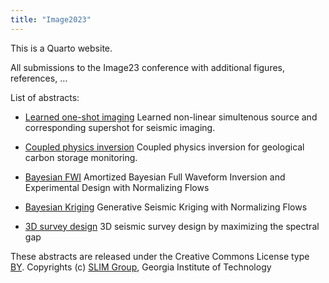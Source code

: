 ```yaml
---
title: "Image2023"
---
```


This is a Quarto website.

All submissions to the Image23 conference with additional figures, references, ...


List of abstracts:
   
- [Learned one-shot imaging](OneShot/abstract.qmd) Learned non-linear simultenous source and corresponding supershot for seismic imaging.

- [Coupled physics inversion](yin2023IMAGEend2end/abstract.qmd) Coupled physics inversion for geological carbon storage monitoring.

- [Bayesian FWI](BayesianFWI/abstract.qmd) Amortized Bayesian Full Waveform Inversion and Experimental Design with Normalizing Flows

- [Bayesian Kriging](BayesianFWI/abstract.qmd) Generative Seismic Kriging with Normalizing Flows

- [3D survey design](zhang2023IMAGEsg/abstract.qmd) 3D seismic survey design by maximizing the spectral gap

These abstracts are released under the Creative Commons License type [BY]. Copyrights (c) [SLIM Group], Georgia Institute of Technology

[BY]:https://creativecommons.org/licenses/by/4.0/
[SLIM Group]:https://slim.gatech.edu